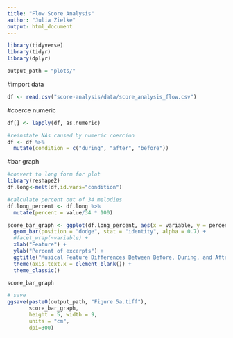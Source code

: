 ---
title: "Flow Score Analysis"
author: "Julia Zielke"
output: html_document
---

```{r setup, include=FALSE}
library(tidyverse)
library(tidyr)
library(dplyr)

output_path = "plots/"
```

#import data
```{r}
df <- read.csv("score-analysis/data/score_analysis_flow.csv")
```

#coerce numeric
```{r}
df[] <- lapply(df, as.numeric) 

#reinstate NAs caused by numeric coercion
df <- df %>%
  mutate(condition = c("during", "after", "before"))

```
#bar graph
```{r}

#convert to long form for plot
library(reshape2)
df.long<-melt(df,id.vars="condition")

#calculate percent out of 34 melodies
df.long_percent <- df.long %>%
  mutate(percent = value/34 * 100)

score_bar_graph <- ggplot(df.long_percent, aes(x = variable, y = percent, fill = condition)) + 
  geom_bar(position = "dodge", stat = "identity", alpha = 0.7) + 
  #facet_wrap(~variable) +
  xlab("Feature") +
  ylab("Percent of excerpts") +
  ggtitle("Musical Feature Differences Between Before, During, and After Flow Excerpts") +
  theme(axis.text.x = element_blank()) +
  theme_classic()

score_bar_graph

# save
ggsave(paste0(output_path, "Figure 5a.tiff"), 
       score_bar_graph, 
       height = 5, width = 9,
       units = "cm",
       dpi=300)


```

